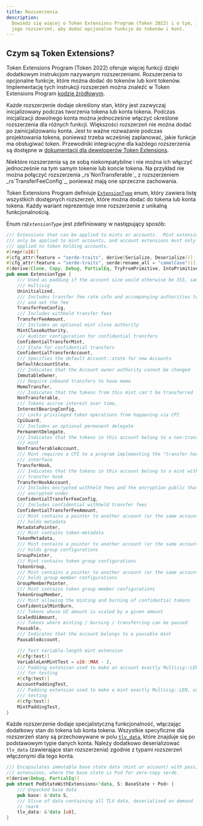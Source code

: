 ```yaml
---
title: Rozszerzenia
description:
  Dowiedz się więcej o Token Extensions Program (Token 2022) i o tym, jak używać
  jego rozszerzeń, aby dodać opcjonalne funkcje do tokenów i kont.
---
```


## Czym są Token Extensions?

Token Extensions Program (Token 2022) oferuje więcej funkcji dzięki dodatkowym
instrukcjom nazywanym rozszerzeniami. Rozszerzenia to opcjonalne funkcje, które
można dodać do tokenów lub kont tokenów. Implementację tych instrukcji
rozszerzeń można znaleźć w Token Extensions Program
[kodzie źródłowym](https://github.com/solana-program/token-2022/tree/main/program/src/extension).

Każde rozszerzenie dodaje określony stan, który jest zazwyczaj inicjalizowany
podczas tworzenia tokena lub konta tokena. Podczas inicjalizacji dowolnego konta
można jednocześnie włączyć określone rozszerzenia dla różnych funkcji.
Większości rozszerzeń nie można dodać po zainicjalizowaniu konta. Jest to ważne
rozważanie podczas projektowania tokena, ponieważ trzeba wcześniej zaplanować,
jakie funkcje ma obsługiwać token. Przewodniki integracyjne dla każdego
rozszerzenia są dostępne w
[dokumentacji dla deweloperów Token Extensions](/developers/guides/token-extensions/getting-started).

<Callout type="info">
  Niektóre rozszerzenia są ze sobą niekompatybilne i nie można ich włączyć
  jednocześnie na tym samym tokenie lub koncie tokena. Na przykład nie można
  połączyć rozszerzenia _rs`NonTransferable`_ z rozszerzeniem
  _rs`TransferFeeConfig`_, ponieważ mają one sprzeczne zachowania.
</Callout>

Token Extensions Program definiuje
[`ExtensionType`](https://github.com/solana-program/token-2022/blob/efd0c957fefbd79882d77df5fb2dac88c001249c/program/src/extension/mod.rs#L1059)
enum, który zawiera listę wszystkich dostępnych rozszerzeń, które można dodać do
tokena lub konta tokena. Każdy wariant reprezentuje inne rozszerzenie z unikalną
funkcjonalnością.

Enum _rs`ExtensionType`_ jest zdefiniowany w następujący sposób:

```rust title="Token Extensions"
/// Extensions that can be applied to mints or accounts.  Mint extensions must
/// only be applied to mint accounts, and account extensions must only be
/// applied to token holding accounts.
#[repr(u16)]
#[cfg_attr(feature = "serde-traits", derive(Serialize, Deserialize))]
#[cfg_attr(feature = "serde-traits", serde(rename_all = "camelCase"))]
#[derive(Clone, Copy, Debug, PartialEq, TryFromPrimitive, IntoPrimitive)]
pub enum ExtensionType {
    /// Used as padding if the account size would otherwise be 355, same as a
    /// multisig
    Uninitialized,
    /// Includes transfer fee rate info and accompanying authorities to withdraw
    /// and set the fee
    TransferFeeConfig,
    /// Includes withheld transfer fees
    TransferFeeAmount,
    /// Includes an optional mint close authority
    MintCloseAuthority,
    /// Auditor configuration for confidential transfers
    ConfidentialTransferMint,
    /// State for confidential transfers
    ConfidentialTransferAccount,
    /// Specifies the default Account::state for new Accounts
    DefaultAccountState,
    /// Indicates that the Account owner authority cannot be changed
    ImmutableOwner,
    /// Require inbound transfers to have memo
    MemoTransfer,
    /// Indicates that the tokens from this mint can't be transferred
    NonTransferable,
    /// Tokens accrue interest over time,
    InterestBearingConfig,
    /// Locks privileged token operations from happening via CPI
    CpiGuard,
    /// Includes an optional permanent delegate
    PermanentDelegate,
    /// Indicates that the tokens in this account belong to a non-transferable
    /// mint
    NonTransferableAccount,
    /// Mint requires a CPI to a program implementing the "transfer hook"
    /// interface
    TransferHook,
    /// Indicates that the tokens in this account belong to a mint with a
    /// transfer hook
    TransferHookAccount,
    /// Includes encrypted withheld fees and the encryption public that they are
    /// encrypted under
    ConfidentialTransferFeeConfig,
    /// Includes confidential withheld transfer fees
    ConfidentialTransferFeeAmount,
    /// Mint contains a pointer to another account (or the same account) that
    /// holds metadata
    MetadataPointer,
    /// Mint contains token-metadata
    TokenMetadata,
    /// Mint contains a pointer to another account (or the same account) that
    /// holds group configurations
    GroupPointer,
    /// Mint contains token group configurations
    TokenGroup,
    /// Mint contains a pointer to another account (or the same account) that
    /// holds group member configurations
    GroupMemberPointer,
    /// Mint contains token group member configurations
    TokenGroupMember,
    /// Mint allowing the minting and burning of confidential tokens
    ConfidentialMintBurn,
    /// Tokens whose UI amount is scaled by a given amount
    ScaledUiAmount,
    /// Tokens where minting / burning / transferring can be paused
    Pausable,
    /// Indicates that the account belongs to a pausable mint
    PausableAccount,

    /// Test variable-length mint extension
    #[cfg(test)]
    VariableLenMintTest = u16::MAX - 2,
    /// Padding extension used to make an account exactly Multisig::LEN, used
    /// for testing
    #[cfg(test)]
    AccountPaddingTest,
    /// Padding extension used to make a mint exactly Multisig::LEN, used for
    /// testing
    #[cfg(test)]
    MintPaddingTest,
}
```

Każde rozszerzenie dodaje specjalistyczną funkcjonalność, włączając dodatkowy
stan do tokena lub konta tokena. Wszystkie specyficzne dla rozszerzeń stany są
przechowywane w polu
[`tlv_data`](https://github.com/solana-program/token-2022/blob/efd0c957fefbd79882d77df5fb2dac88c001249c/program/src/extension/mod.rs#L546),
które znajduje się po podstawowym typie danych konta. Należy dodatkowo
deserializować `tlv_data` (zawierające stan rozszerzenia) zgodnie z typami
rozszerzeń włączonymi dla tego konta.

```rust title="Token Extensions"
/// Encapsulates immutable base state data (mint or account) with possible
/// extensions, where the base state is Pod for zero-copy serde.
#[derive(Debug, PartialEq)]
pub struct PodStateWithExtensions<'data, S: BaseState + Pod> {
    /// Unpacked base data
    pub base: &'data S,
    /// Slice of data containing all TLV data, deserialized on demand
    // !mark
    tlv_data: &'data [u8],
}
```
